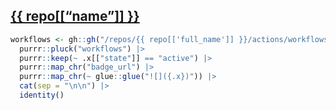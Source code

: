 ## [{{ repo[["name"]] }}]({{ repo[["html_url"]] }})

```r
workflows <- gh::gh("/repos/{{ repo[['full_name']] }}/actions/workflows") |>
  purrr::pluck("workflows") |> 
  purrr::keep(~ .x[["state"]] == "active") |>
  purrr::map_chr("badge_url") |>
  purrr::map_chr(~ glue::glue("![]({.x})")) |>
  cat(sep = "\n\n") |> 
  identity()
```


